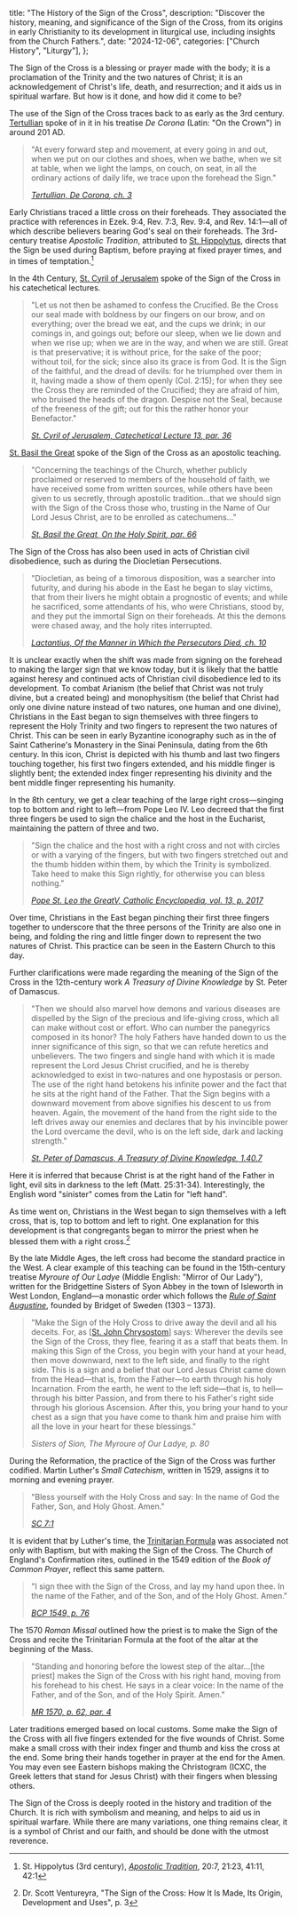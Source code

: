   title: "The History of the Sign of the Cross",
  description: "Discover the history, meaning, and significance of the Sign of the Cross, from its origins in early Christianity to its development in liturgical use, including insights from the Church Fathers.",
  date: "2024-12-06",
  categories: ["Church History", "Liturgy"],
};

The Sign of the Cross is a blessing or prayer made with the body; it is a proclamation of the Trinity and the two natures of Christ; it is an acknowledgement of Christ's life, death, and resurrection; and it aids us in spiritual warfare. But how is it done, and how did it come to be?

The use of the Sign of the Cross traces back to as early as the 3rd century. [Tertullian](/people/scholars/tertullian) spoke of in it in his treatise *De Corona* (Latin: "On the Crown") in around 201 AD.

> "At every forward step and movement, at every going in and out, when we put on our clothes and shoes, when we bathe, when we sit at table, when we light the lamps, on couch, on seat, in all the ordinary actions of daily life, we trace upon the forehead the Sign."
>
> <cite>[Tertullian, *De Corona*, ch. 3](https://www.newadvent.org/fathers/0304.htm)</cite>

Early Christians traced a little cross on their foreheads. They associated the practice with references in Ezek. 9:4, Rev. 7:3, Rev. 9:4, and Rev. 14:1—all of which describe believers bearing God's seal on their foreheads. The 3rd-century treatise *Apostolic Tradition*, attributed to [St. Hippolytus](/people/saints/early/hippolytus-of-rome), directs that the Sign be used during Baptism, before praying at fixed prayer times, and in times of temptation.[^1]

In the 4th Century, [St. Cyril of Jerusalem](/people/saints/greek-fathers/cyril-of-jerusalem) spoke of the Sign of the Cross in his catechetical lectures.

> "Let us not then be ashamed to confess the Crucified. Be the Cross our seal made with boldness by our fingers on our brow, and on everything; over the bread we eat, and the cups we drink; in our comings in, and goings out; before our sleep, when we lie down and when we rise up; when we are in the way, and when we are still. Great is that preservative; it is without price, for the sake of the poor; without toil, for the sick; since also its grace is from God. It is the Sign of the faithful, and the dread of devils: for he triumphed over them in it, having made a show of them openly (Col. 2:15); for when they see the Cross they are reminded of the Crucified; they are afraid of him, who bruised the heads of the dragon. Despise not the Seal, because of the freeness of the gift; out for this the rather honor your Benefactor."
>
> <cite>[St. Cyril of Jerusalem, *Catechetical Lecture 13*, par. 36](https://www.newadvent.org/fathers/310113.htm)</cite>

[St. Basil the Great](/people/saints/cappadocian-fathers/basil-the-great) spoke of the Sign of the Cross as an apostolic teaching.

> "Concerning the teachings of the Church, whether publicly proclaimed or reserved to members of the household of faith, we have received some from written sources, while others have been given to us secretly, through apostolic tradition…that we should sign with the Sign of the Cross those who, trusting in the Name of Our Lord Jesus Christ, are to be enrolled as catechumens…"
>
> <cite>[St. Basil the Great, *On the Holy Spirit*, par. 66](https://www.newadvent.org/fathers/3203.htm)</cite>

The Sign of the Cross has also been used in acts of Christian civil disobedience, such as during the Diocletian Persecutions.

> "Diocletian, as being of a timorous disposition, was a searcher into futurity, and during his abode in the East he began to slay victims, that from their livers he might obtain a prognostic of events; and while he sacrificed, some attendants of his, who were Christians, stood by, and they put the immortal Sign on their foreheads. At this the demons were chased away, and the holy rites interrupted.
>
> <cite>[Lactantius, *Of the Manner in Which the Persecutors Died*, ch. 10](https://www.newadvent.org/fathers/0705.htm)</cite>

It is unclear exactly when the shift was made from signing on the forehead to making the larger sign that we know today, but it is likely that the battle against heresy and continued acts of Christian civil disobedience led to its development. To combat Arianism (the belief that Christ was not truly divine, but a created being) and monophysitism (the belief that Christ had only one divine nature instead of two natures, one human and one divine), Christians in the East began to sign themselves with three fingers to represent the Holy Trinity and two fingers to represent the two natures of Christ. This can be seen in early Byzantine iconography such as in the <Definition lang="greek" anchor="khristos-pantokrator" text="Christ Pantocrator" /> of Saint Catherine's Monastery in the Sinai Peninsula, dating from the 6th century. In this icon, Christ is depicted with his thumb and last two fingers touching together, his first two fingers extended, and his middle finger is slightly bent; the extended index finger representing his divinity and the bent middle finger representing his humanity.

In the 8th century, we get a clear teaching of the large right cross—singing top to bottom and right to left—from Pope Leo IV. Leo decreed that the first three fingers be used to sign the chalice and the host in the Eucharist, maintaining the pattern of three and two.

> "Sign the chalice and the host with a right cross and not with circles or with a varying of the fingers, but with two fingers stretched out and the thumb hidden within them, by which the Trinity is symbolized. Take heed to make this Sign rightly, for otherwise you can bless nothing."
>
> <cite>[Pope St. Leo the GreatV, *Catholic Encyclopedia*, vol. 13, p. 2017](https://www.ccel.org/ccel/h/herbermann/cathen13/cache/cathen13.pdf)</cite>

Over time, Christians in the East began pinching their first three fingers together to underscore that the three persons of the Trinity are also one in being, and folding the ring and little finger down to represent the two natures of Christ. This practice can be seen in the Eastern Church to this day.

Further clarifications were made regarding the meaning of the Sign of the Cross in the 12th-century work *A Treasury of Divine Knowledge* by St. Peter of Damascus.

> "Then we should also marvel how demons and various diseases are dispelled by the Sign of the precious and life-giving cross, which all can make without cost or effort. Who can number the panegyrics composed in its honor? The holy Fathers have handed down to us the inner significance of this sign, so that we can refute heretics and unbelievers. The two fingers and single hand with which it is made represent the Lord Jesus Christ crucified, and he is thereby acknowledged to exist in two-natures and one hypostasis or person. The use of the right hand betokens his infinite power and the fact that he sits at the right hand of the Father. That the Sign begins with a downward movement from above signifies his descent to us from heaven. Again, the movement of the hand from the right side to the left drives away our enemies and declares that by his invincible power the Lord overcame the devil, who is on the left side, dark and lacking strength."
>
> <cite>[St. Peter of Damascus, *A Treasury of Divine Knowledge*, 1.40.7](https://orthodoxchurchfathers.com/fathers/philokalia/st-peter-of-damaskos-book-i-a-treasury-of-divine-knowledge.html)</cite>

Here it is inferred that because Christ is at the right hand of the Father in light, evil sits in darkness to the left (Matt. 25:31-34). Interestingly, the English word "sinister" comes from the Latin for "left hand".

As time went on, Christians in the West began to sign themselves with a left cross, that is, top to bottom and left to right. One explanation for this development is that congregants began to mirror the priest when he blessed them with a right cross.[^2]

By the late Middle Ages, the left cross had become the standard practice in the West. A clear example of this teaching can be found in the 15th-century treatise *Myroure of Our Ladye* (Middle English: "Mirror of Our Lady"), written for the Bridgettine Sisters of Syon Abbey in the town of Isleworth in West London, England—a monastic order which follows the [*Rule of Saint Augustine*](/people/saints/latin-fathers/augustine-of-hippo), founded by Bridget of Sweden (1303 – 1373).

> "Make the Sign of the Holy Cross to drive away the devil and all his deceits. For, as [[St. John Chrysostom](/people/saints/greek-fathers/john-chrysostom)] says: Wherever the devils see the Sign of the Cross, they flee, fearing it as a staff that beats them. In making this Sign of the Cross, you begin with your hand at your head, then move downward, next to the left side, and finally to the right side. This is a sign and a belief that our Lord Jesus Christ came down from the Head—that is, from the Father—to earth through his holy Incarnation. From the earth, he went to the left side—that is, to hell—through his bitter Passion, and from there to his Father's right side through his glorious Ascension. After this, you bring your hand to your chest as a sign that you have come to thank him and praise him with all the love in your heart for these blessings."
>
> <cite>Sisters of Sion, *The Myroure of Our Ladye*, p. 80</cite>

During the Reformation, the practice of the Sign of the Cross was further codified. Martin Luther's *Small Catechism*, written in 1529, assigns it to morning and evening prayer.

> "Bless yourself with the Holy Cross and say: In the name of God the Father, Son, and Holy Ghost. Amen."
>
> <cite>[SC 7:1](https://bookofconcord.org/small-catechism/daily-prayers/)</cite>

It is evident that by Luther's time, the [Trinitarian Formula](/liturgy/prayers/sign-of-the-cross#trinitarian-formula) was associated not only with Baptism, but with making the Sign of the Cross. The Church of England's Confirmation rites, outlined in the 1549 edition of the *Book of Common Prayer*, reflect this same pattern.

> "I sign thee with the Sign of the Cross, and lay my hand upon thee. In the name of the Father, and of the Son, and of the Holy Ghost. Amen."
>
> <cite>[BCP 1549, p. 76](http://justus.anglican.org/resources/bcp/1549/BCP1549.pdf)</cite>

The 1570 *Roman Missal* outlined how the priest is to make the Sign of the Cross and recite the Trinitarian Formula at the foot of the altar at the beginning of the Mass.

> "Standing and honoring before the lowest step of the altar…[the priest] makes the Sign of the Cross with his right hand, moving from his forehead to his chest. He says in a clear voice: In the name of the Father, and of the Son, and of the Holy Spirit. Amen."
>
> <cite>[MR 1570, p. 62, par. 4](https://media.churchmusicassociation.org/pdf/romanmissal_classical.pdf)</cite>

Later traditions emerged based on local customs. Some make the Sign of the Cross with all five fingers extended for the five wounds of Christ. Some make a small cross with their index finger and thumb and kiss the cross at the end. Some bring their hands together in prayer at the end for the Amen. You may even see Eastern bishops making the Christogram (ICXC, the Greek letters that stand for Jesus Christ) with their fingers when blessing others.

The Sign of the Cross is deeply rooted in the history and tradition of the Church. It is rich with symbolism and meaning, and helps to aid us in spiritual warfare. While there are many variations, one thing remains clear, it is a symbol of Christ and our faith, and should be done with the utmost reverence.

[^1]: St. Hippolytus (3rd century), [*Apostolic Tradition*](https://www.stjohnsarlingtonva.org/Customer-Content/saintjohnsarlington/CMS/files/EFM/Apostolic_Tradition_by_Hippolytus.pdf), 20:7, 21:23, 41:11, 42:1
[^2]: Dr. Scott Ventureyra, "The Sign of the Cross: How It Is Made, Its Origin, Development and Uses", p. 3
